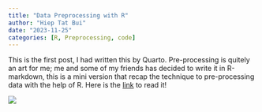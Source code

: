 ```yaml
---
title: "Data Preprocessing with R"
author: "Hiep Tat Bui"
date: "2023-11-25"
categories: [R, Preprocessing, code]
---
```


This is the first post, I had written this by Quarto. Pre-processing is quitely an art for me; me and some of my friends has decided to write it in R-markdown, this is a mini version that recap the technique to pre-processing data with the help of R. Here is the [link](https://tathiep04.github.io/outcome/project.html) to read it!

![](thumbnail.jpg)
